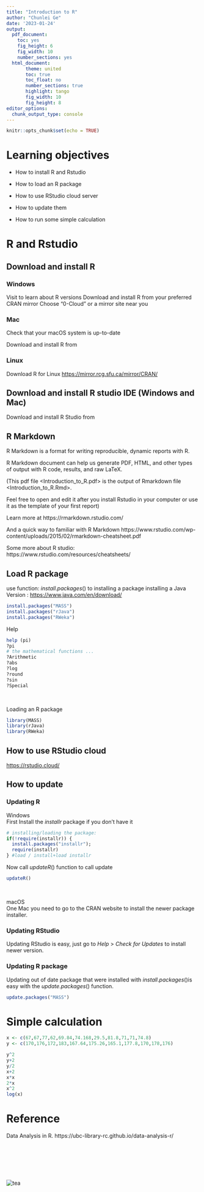 ---
title: "Introduction to R"
author: "Chunlei Ge"
date: '2023-01-24'
output:
  pdf_document:
    toc: yes
    fig_height: 6
    fig_width: 10
    number_sections: yes
  html_document:
       theme: united
       toc: true
       toc_float: no
       number_sections: true
       highlight: tango
       fig_width: 10
       fig_height: 8
editor_options: 
  chunk_output_type: console
---

```{r setup, include=FALSE}
knitr::opts_chunk$set(echo = TRUE)
```

# Learning objectives

-   How to install R and Rstudio

-   How to load an R package

-   How to use RStudio cloud server

-   How to update them

-   How to run some simple calculation

# R and Rstudio 

## Download and install R

### Windows

Visit [\textcolor{blue}{R Project}](https://www.r-project.org/) to learn about R versions
Download and install R from your preferred CRAN mirror [\textcolor{blue}{here}](https://cran.r-project.org/mirrors.html)
Choose “0-Cloud” or a mirror site near you

### Mac

Check that your macOS system is up-to-date

Download and install R from  [\textcolor{blue}{R Archive Network}](https://cran.r-project.org/)

### Linux

Download R for Linux <https://mirror.rcg.sfu.ca/mirror/CRAN/>

## Download and install R studio IDE (Windows and Mac)

Download and install R Studio from [\textcolor{blue}{here}](https://www.rstudio.com/products/rstudio/download/#download)

## R Markdown

R Markdown is a format for writing reproducible, dynamic reports with R. 

R Markdown document can help us generate PDF, HTML, and other types of output with R code, results, and raw LaTeX.

(This pdf file <Introduction_to_R.pdf> is the output of Rmarkdown file <Introduction_to_R.Rmd>.

Feel free to open and edit it after you install Rstudio in your computer or use it as the template of your first report)

Learn more at https://rmarkdown.rstudio.com/

And a quick way to familiar with R Markdown https://www.rstudio.com/wp-content/uploads/2015/02/rmarkdown-cheatsheet.pdf 

Some more about R studio: https://www.rstudio.com/resources/cheatsheets/

## Load R package

use function: $install.packages()$ to installing a package installing a Java Version : <https://www.java.com/en/download/>

```{r eval=FALSE}
install.packages("MASS")
install.packages("rJava") 
install.packages("RWeka")
```

Help

```{r}
help (pi)
?pi
# the mathematical functions ...
?Arithmetic
?abs
?log
?round
?sin
?Special
```

\

Loading an R package

```{r}
library(MASS)
library(rJava)
library(RWeka)
```

## How to use RStudio cloud

<https://rstudio.cloud/>

## How to update

### Updating R

Windows\
First Install the $installr$ package if you don't have it

```{r}
# installing/loading the package:
if(!require(installr)) {
  install.packages("installr"); 
  require(installr)
} #load / install+load installr
```

Now call $updateR()$ function to call update

```{r eval=FALSE}
updateR()
```

\

macOS\
One Mac you need to go to the CRAN website to install the newer package installer.

### Updating RStudio

Updating RStudio is easy, just go to $Help$ \> $Check\ for\ Updates$ to install newer version.

### Updating R package

Updating out of date package that were installed with $install.packages()$is easy with the $update.packages()$ function.

```{r eval=FALSE}
update.packages("MASS")
```

# Simple calculation

```{r}
x <- c(67,67,77,62,69.84,74.168,29.5,81.8,71,71,74.8)
y <- c(170,176,172,183,167.64,175.26,165.1,177.8,170,178,176)

y^2
y+2
y/2
x+2
x*x
2*x
x^2
log(x)
```

# Reference

Data Analysis in R. https://ubc-library-rc.github.io/data-analysis-r/

&nbsp;

&nbsp;

&nbsp;

 \center{**
 Keep Calm and Have a Cup of Tea**}
![tea](C:/Users/ivyge/Downloads/tea.png)
 \center{image: https://www.expertreviews.co.uk/food-drink/1415799/best-green-tea}
